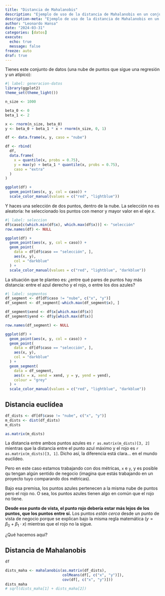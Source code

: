 ```yaml
---
title: "Distancia de Mahalanobis"
description: "Ejemplo de uso de la distancia de Mahalanobis en un conjunto de datos"
description-meta: "Ejemplo de uso de la distancia de Mahalanobis en un conjunto de datos"
author: "Leonardo Hansa"
date: "2024-03-31"
categories: [datos]
execute: 
  echo: true
  message: false
freeze: auto
draf: true
---
```


Tienes este conjunto de datos (una nube de puntos que sigue una regresión y un atípico): 

```r
#| label: generacion-datos
library(ggplot2)
theme_set(theme_light())

n_size <- 1000

beta_0 <- 0
beta_1 <- 2

x <- rnorm(n_size, beta_0)
y <- beta_0 + beta_1 * x + rnorm(n_size, 0, 1)

df <- data.frame(x, y, caso = "nube")

df <- rbind(
  df, 
  data.frame(
    x = quantile(x, probs = 0.75), 
    y = max(y) + beta_1 * quantile(x, probs = 0.75), 
    caso = "extra"
  )
)

ggplot(df) + 
  geom_point(aes(x, y, col = caso)) + 
  scale_color_manual(values = c("red", "lightblue"))

```

Y haces una selección de dos puntos, dentro de la nube. La selección no es aleatoria: he seleccionado los puntos con menor y mayor valor en el eje $x$.

```r
#| label: seleccion
df$caso[c(which.min(df$x), which.max(df$x))] <- "selección"
row.names(df) <- NULL

ggplot(df) + 
  geom_point(aes(x, y, col = caso)) + 
  geom_point(
    data = df[df$caso == "selección", ], 
    aes(x, y), 
    col = "darkblue"
  ) + 
  scale_color_manual(values = c("red", "lightblue", "darkblue"))
```

La situación que te planteo es: ¿entre qué pares de puntos hay más distancia: entre el azul derecho y el rojo, o entre los dos azules?



```r
#| label: segmentos
df_segment <- df[df$caso != "nube", c("x", "y")]
df_segment <- df_segment[-which.max(df_segment$x), ]

df_segment$xend <- df$x[which.max(df$x)]
df_segment$yend <- df$y[which.max(df$x)]

row.names(df_segment) <- NULL

ggplot(df) + 
  geom_point(aes(x, y, col = caso)) + 
  geom_point(
    data = df[df$caso == "selección", ], 
    aes(x, y), 
    col = "darkblue"
  ) + 
  geom_segment(
    data = df_segment,
    aes(x = x, xend = xend, y = y, yend = yend), 
    colour = "grey"
  ) + 
  scale_color_manual(values = c("red", "lightblue", "darkblue"))
```
## Distancia euclídea

```r
df_dists <- df[df$caso != "nube", c("x", "y")]
m_dists <- dist(df_dists)
m_dists
```

```r
as.matrix(m_dists)
```

La distancia entre ambos puntos azules es `r as.matrix(m_dists)[3, 2]` mientras que la distancia entre el punto azul máximo y el rojo es `r as.matrix(m_dists)[3, 1]`. Dicho así, la diferencia está clara... en el mundo euclídeo. 

Pero en este caso estamos trabajando con dos métricas, `x` e `y`, y es posible qu tengan algún sentido de negocio (imagina que estás trabajando en un proyecto tuyo comparando dos métricas). 

Bajo esa premisa, los puntos azules pertenecen a la misma nube de puntos pero el rojo no. O sea, los puntos azules tienen algo en común que el rojo no tiene.

**Desde ese punto de vista, el punto rojo debería estar más lejos de los puntos, que los puntos entre sí.** Los puntos _están cerca_ desde un punto de vista de negocio porque se explican bajo la misma regla matemática ($y = \beta_0 + \beta_1\cdot x$) mientras que el rojo no la sigue.

¿Qué hacemos aquí?

## Distancia de Mahalanobis
```r
df
```


```r
dists_maha <- mahalanobis(as.matrix(df_dists), 
                          colMeans(df[, c("x", "y")]), 
                          cov(df[, c("x", "y")]))
dists_maha
# sqrt(dists_maha[1] + dists_maha[2])
```



